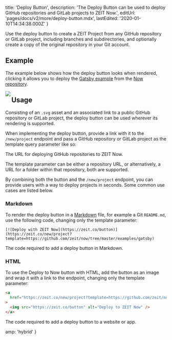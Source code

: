 
  title: 'Deploy Button',
  description:
    'The Deploy Button can be used to deploy GitHub repositories and GitLab projects to ZEIT Now.',
  editUrl: 'pages/docs/v2/more/deploy-button.mdx',
  lastEdited: '2020-01-10T14:34:38.000Z'
}

Use the deploy button to create a ZEIT Project from any GitHub repository or GitLab project, including branches and subdirectories, and optionally create a copy of the original repository in your Git account.

## Example

The example below shows how the deploy button looks when rendered, clicking it allows you to deploy the [Gatsby example](https://github.com/zeit/now/tree/master/examples/gatsby) from the [Now repository](https://github.com/zeit/now/tree/master/examples).

<Link href="https://zeit.co/new/project?template=https://github.com/zeit/now/tree/master/examples/gatsby">
  <Image src="https://zeit.co/button" width={104} height={36} align="left" />
</Link>

## Usage

Consisting of an `.svg` asset and an associated link to a public GitHub repository or GitLab project, the deploy button can be used wherever its rendering is supported.

When implementing the deploy button, provide a link with it to the `/new/project` endpoint and pass a GitHub repository or GitLab project as the template query parameter like so:

<Snippet dark text="https://zeit.co/new/project?template=https://github.com/zeit/now/tree/master/examples/gatsby" />
<Caption>The URL for deploying GitHub repositories to ZEIT Now.</Caption>

The template parameter can be either a repository URL, or alternatively, a URL for a folder within that repository, both are supported.

By combining both the button and the `/new/project` endpoint, you can provide users with a way to deploy projects in seconds. Some common use cases are listed below.

### Markdown

To render the deploy button in a [Markdown](https://en.wikipedia.org/wiki/Markdown) file, for example a Git `README.md`, use the following code, changing only the template parameter:

```
[![Deploy with ZEIT Now](https://zeit.co/button)](https://zeit.co/new/project?template=https://github.com/zeit/now/tree/master/examples/gatsby)
```

<Caption>The code required to add a deploy button in Markdown.</Caption>

### HTML

To use the Deploy to Now button with HTML, add the button as an image and wrap it with a link to the endpoint, changing only the template parameter:

```html
<a
  href="https://zeit.co/new/project?template=https://github.com/zeit/now/tree/master/examples/gatsby"
>
  <img src="https://zeit.co/button" alt="Deploy to ZEIT Now" />
</a>
```

<Caption>The code required to add a deploy button to a website or app.</Caption>


  amp: 'hybrid'
}
